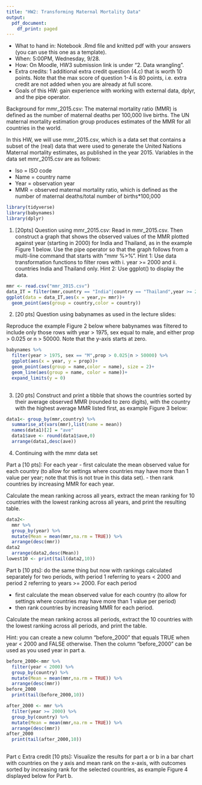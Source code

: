 ---
title: "HW2: Transforming Maternal Mortality Data"
output:
  pdf_document:
    df_print: paged
---

- What to hand in: Notebook .Rmd file and knitted pdf with your answers (you can use this one as a template). 
- When: 5:00PM, Wednesday, 9/28. 
- How: On Moodle, HW3 submission link is under "2. Data wrangling".
- Extra credits: 1 additional extra credit question (4.c) that is worth 10 points. Note that the max score of question 1-4 is 80 points, i.e. extra credit are not added when you are already at full score. 
- Goals of this HW: gain experience with working with external data, dplyr, and the pipe operator.

Background for  mmr_2015.csv: 
The maternal mortality ratio (MMR) is defined as the number of maternal deaths per 100,000 live births. The UN maternal mortality estimation group produces estimates of the MMR for all countries in the world.

In this HW, we will use mmr_2015.csv, which is a data set that contains a subset of the (real) data that were used to generate the United Nations Maternal mortality estimates, as published in the year 2015. Variables in the data set mmr_2015.csv are as follows:

-	Iso = ISO code
-	Name = country name
-	Year = observation year
-	MMR = observed maternal mortality ratio, which is defined as the number of maternal deaths/total number of births*100,000


```{r setup}
library(tidyverse)
library(babynames)
library(dplyr)
```

1. [20pts] Question using mmr_2015.csv: Read in mmr_2015.csv. Then construct a graph that shows the observed values of the MMR plotted against year (starting in 2000) for India and Thailand, as in the example Figure 1 below. Use the pipe operator so that the graph follows from a multi-line command that starts with “mmr %>%”. Hint 1: Use data transformation functions to filter rows with i. year >= 2000 and ii. countries India and Thailand only. Hint 2: Use ggplot() to display the data.


```{r}
mmr <- read.csv("mmr_2015.csv")
data_IT = filter(mmr,country == "India"|country == "Thailand",year >= 2000)
ggplot(data = data_IT,aes(x = year,y= mmr))+
  geom_point(aes(group = country,color = country))
```

2. [20 pts] Question using babynames as used in the lecture slides: 

Reproduce the example Figure 2 below where babynames was filtered to include only those rows with year > 1975, sex equal to male, and either prop > 0.025 or n > 50000. Note that the y-axis starts at zero.


```{r}
babynames %>% 
  filter(year > 1975, sex == "M",prop > 0.025|n > 50000) %>% 
  ggplot(aes(x = year, y = prop))+
  geom_point(aes(group = name,color = name), size = 2)+
  geom_line(aes(group = name, color = name))+
  expand_limits(y = 0)
  
```

3. [20 pts] Construct and print a tibble that shows the countries sorted by their average observed MMR (rounded to zero digits), with the country with the highest average MMR listed first, as example Figure 3 below:


```{r}
data1<- group_by(mmr,country) %>% 
  summarise_at(vars(mmr),list(name = mean))
  names(data1)[2] = "ave" 
  data1$ave <- round(data1$ave,0)
  arrange(data1,desc(ave))
```

4. Continuing with the mmr data set

Part a [10 pts]: For each year
- first calculate the mean observed value for each country (to allow for settings where countries may have more than 1 value per year; note that this is not true in this data set). 
- then rank countries by increasing MMR for each year. 

Calculate the mean ranking across all years, extract the mean ranking for 10 countries with the lowest ranking across all years, and print the resulting table. 

```{r}
data2<-
  mmr %>% 
  group_by(year) %>% 
  mutate(Mean = mean(mmr,na.rm = TRUE)) %>% 
  arrange(desc(mmr))
data2
  arrange(data2,desc(Mean)) 
lowest10 <- print(tail(data2,10))


```

Part b [10 pts]: do the same thing but now with rankings calculated separately for two periods, with period 1 referring to years < 2000 and period 2 referring to years >= 2000. 
For each period

- first calculate the mean observed value for each country (to allow for settings where countries may have more than 1 value per period)
- then rank countries by increasing MMR for each period. 

Calculate the mean ranking across all periods, extract the 10 countries with the lowest ranking across all periods, and print the table.

Hint: you can create a new column "before_2000" that equals TRUE when year < 2000 and FALSE otherwise. Then the column "before_2000" can be used as you used year in part a. 

```{r}
before_2000<-mmr %>% 
  filter(year < 2000) %>% 
  group_by(country) %>% 
  mutate(Mean = mean(mmr,na.rm = TRUE)) %>% 
  arrange(desc(mmr))
before_2000
  print(tail(before_2000,10))

after_2000 <- mmr %>% 
  filter(year >= 2000) %>% 
  group_by(country) %>% 
  mutate(Mean = mean(mmr,na.rm = TRUE)) %>% 
  arrange(desc(mmr))
after_2000
  print(tail(after_2000,10))
  
```

Part c Extra credit [10 pts]: Visualize the results for part a or b in a bar chart with countries on the y axis and mean rank on the x-axis, with outcomes sorted by increasing rank for the selected countries, as example Figure 4 displayed below for Part b.


```{r}

```


